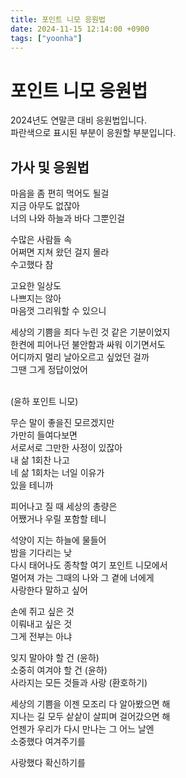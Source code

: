 ```yaml
---
title: 포인트 니모 응원법
date: 2024-11-15 12:14:00 +0900
tags: ["yoonha"]
---
```



# 포인트 니모 응원법

2024년도 연말콘 대비 응원법입니다.<br />
<BlueText>파란색</BlueText>으로 표시된 부분이 응원할 부분입니다.

## 가사 및 응원법

마음을 좀 편히 먹어도 될걸<br />
지금 아무도 없잖아<br />
너의 나와 하늘과 바다 그뿐인걸<br />


수많은 사람들 속<br />
어쩌면 지쳐 왔던 걸지 몰라<br />
<BlueText>수고했다 참</BlueText><br />


고요한 일상도<br />
나쁘지는 않아<br />
마음껏 그리워할 수 있으니<br />


세상의 기쁨을 죄다 누린 것 같은 기분이었지<br />
한켠에 피어나던 불안함과 싸워 이기면서도<br />
어디까지 멀리 날아오르고 싶었던 걸까<br />
그땐 그게 정답이었어<br />


<br /><BlueText>(윤하 포인트 니모)</BlueText><br />


무슨 말이 좋을진 모르겠지만<br />
가만히 들여다보면<br />
서로서로 그만한 사정이 있잖아<br />
내 삶 1회찬 <BlueText>나고</BlueText><br />
네 삶 1회차는 <BlueText>너일</BlueText> 이유가<br />
있을 테니까<br />


피어나고 질 때 세상의 총량은<br />
어쨌거나 우릴 포함할 테니<br />


석양이 지는 하늘에 물들어<br />
밤을 기다리는 낮<br />
다시 태어나도 종착할 여기 <BlueText>포인트 니모에서</BlueText><br />
멀어져 가는 그때의 나와 그 곁에 너에게<br />
<BlueText>사랑한다</BlueText> 말하고 싶어<br />


손에 쥐고 싶은 것<br />
이뤄내고 싶은 것<br />
그게 전부는 아냐<br />


잊지 말아야 할 건 <BlueText>(윤하)</BlueText><br />
소중히 여겨야 할 건 <BlueText>(윤하)</BlueText><br />
사라지는 모든 것들과 사랑 <BlueText>(환호하기)</BlueText><br />


세상의 기쁨을 이젠 모조리 다 알아봤으면 해<br />
지나는 길 모두 샅샅이 살피며 걸어갔으면 해<br />
언젠가 우리가 다시 만나는 그 어느 날엔<br />
<BlueText>소중했다</BlueText> 여겨주기를<br />


<BlueText>사랑했다</BlueText> 확신하기를<br />